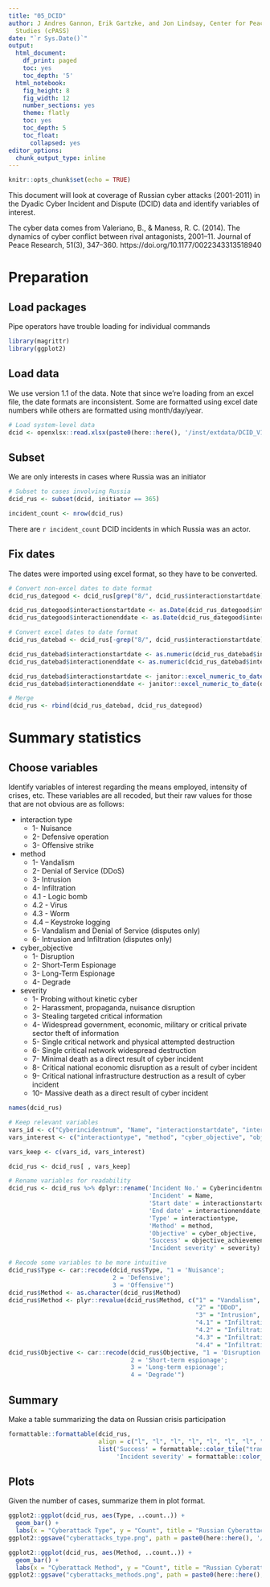```yaml
---
title: "05_DCID"
author: J Andres Gannon, Erik Gartzke, and Jon Lindsay, Center for Peace and Security
  Studies (cPASS)
date: "`r Sys.Date()`"
output:
  html_document:
    df_print: paged
    toc: yes
    toc_depth: '5'
  html_notebook:
    fig_height: 8
    fig_width: 12
    number_sections: yes
    theme: flatly
    toc: yes
    toc_depth: 5
    toc_float:
      collapsed: yes
editor_options:
  chunk_output_type: inline
---
```


```r
knitr::opts_chunk$set(echo = TRUE)
```

This document will look at coverage of Russian cyber attacks (2001-2011) in the Dyadic Cyber Incident and Dispute (DCID) data and identify variables of interest.

The cyber data comes from Valeriano, B., & Maness, R. C. (2014). The dynamics of cyber conflict between rival antagonists, 2001–11. Journal of Peace Research, 51(3), 347–360. https://doi.org/10.1177/0022343313518940


# Preparation
## Load packages
Pipe operators have trouble loading for individual commands
```r
library(magrittr)
library(ggplot2)
```

## Load data
We use version 1.1 of the data. Note that since we're loading from an excel file, the date formats are inconsistent. Some are formatted using excel date numbers while others are formatted using month/day/year.
```r
# Load system-level data
dcid <- openxlsx::read.xlsx(paste0(here::here(), '/inst/extdata/DCID_V11.xlsx'))
```

## Subset
We are only interests in cases where Russia was an initiator
```r
# Subset to cases involving Russia
dcid_rus <- subset(dcid, initiator == 365)

incident_count <- nrow(dcid_rus)
```

There are `r incident_count` DCID incidents in which Russia was an actor.

## Fix dates
The dates were imported using excel format, so they have to be converted.

```r
# Convert non-excel dates to date format
dcid_rus_dategood <- dcid_rus[grep("8/", dcid_rus$interactionstartdate), ]

dcid_rus_dategood$interactionstartdate <- as.Date(dcid_rus_dategood$interactionstartdate, "%m/%d/%Y")
dcid_rus_dategood$interactionenddate <- as.Date(dcid_rus_dategood$interactionenddate, "%m/%d/%Y")

# Convert excel dates to date format
dcid_rus_datebad <- dcid_rus[-grep("8/", dcid_rus$interactionstartdate), ]

dcid_rus_datebad$interactionstartdate <- as.numeric(dcid_rus_datebad$interactionstartdate)
dcid_rus_datebad$interactionenddate <- as.numeric(dcid_rus_datebad$interactionenddate)

dcid_rus_datebad$interactionstartdate <- janitor::excel_numeric_to_date(dcid_rus_datebad$interactionstartdate)
dcid_rus_datebad$interactionenddate <- janitor::excel_numeric_to_date(dcid_rus_datebad$interactionenddate)

# Merge
dcid_rus <- rbind(dcid_rus_datebad, dcid_rus_dategood)
```

# Summary statistics
## Choose variables
Identify variables of interest regarding the means employed, intensity of crises, etc. These variables are all recoded, but their raw values for those that are not obvious are as follows:

* interaction type
  - 1- Nuisance
  - 2- Defensive operation
  - 3- Offensive strike

* method
  - 1- Vandalism
  - 2- Denial of Service (DDoS)
  - 3- Intrusion
  - 4- Infiltration
  - 4.1 - Logic bomb
  - 4.2 - Virus
  - 4.3 - Worm
  - 4.4 – Keystroke logging
  - 5- Vandalism and Denial of Service (disputes only)
  - 6- Intrusion and Infiltration (disputes only)

* cyber_objective
  - 1- Disruption
  - 2- Short-Term Espionage
  - 3- Long-Term Espionage
  - 4- Degrade

* severity
  - 1- Probing without kinetic cyber
  - 2- Harassment, propaganda, nuisance disruption
  - 3- Stealing targeted critical information
  - 4- Widespread government, economic, military or critical private sector theft of information
  - 5- Single critical network and physical attempted destruction
  - 6- Single critical network widespread destruction
  - 7- Minimal death as a direct result of cyber incident
  - 8- Critical national economic disruption as a result of cyber incident
  - 9- Critical national infrastructure destruction as a result of cyber incident
  - 10- Massive death as a direct result of cyber incident

```r
names(dcid_rus)

# Keep relevant variables
vars_id <- c("Cyberincidentnum", "Name", "interactionstartdate", "interactionenddate")
vars_interest <- c("interactiontype", "method", "cyber_objective", "objective_achievement", "severity")

vars_keep <- c(vars_id, vars_interest)

dcid_rus <- dcid_rus[ , vars_keep]

# Rename variables for readability
dcid_rus <- dcid_rus %>% dplyr::rename('Incident No.' = Cyberincidentnum,
                                       'Incident' = Name,
                                       'Start date' = interactionstartdate,
                                       'End date' = interactionenddate,
                                       'Type' = interactiontype,
                                       'Method' = method,
                                       'Objective' = cyber_objective,
                                       'Success' = objective_achievement,
                                       'Incident severity' = severity)

# Recode some variables to be more intuitive
dcid_rus$Type <- car::recode(dcid_rus$Type, "1 = 'Nuisance'; 
                             2 = 'Defensive'; 
                             3 = 'Offensive'")
dcid_rus$Method <- as.character(dcid_rus$Method)
dcid_rus$Method <- plyr::revalue(dcid_rus$Method, c("1" = "Vandalism", 
                                                    "2" = "DDoD", 
                                                    "3" = "Intrusion", 
                                                    "4.1" = "Infiltration: Logic bomb", 
                                                    "4.2" = "Infiltration: Virus", 
                                                    "4.3" = "Infiltration: Worm", 
                                                    "4.4" = "Infiltration: Keystroke log"))
dcid_rus$Objective <- car::recode(dcid_rus$Objective, "1 = 'Disruption'; 
                                  2 = 'Short-term espionage'; 
                                  3 = 'Long-term espionage'; 
                                  4 = 'Degrade'")
```

## Summary
Make a table summarizing the data on Russian crisis participation
```r
formattable::formattable(dcid_rus,
                         align = c("l", "l", "l", "l", "l", "l", "l", "c", "c", "c"),
                         list('Success' = formattable::color_tile("transparent", "lightblue"),
                              'Incident severity' = formattable::color_tile("red", "red4")))
```

## Plots
Given the number of cases, summarize them in plot format.
```r
ggplot2::ggplot(dcid_rus, aes(Type, ..count..)) +
  geom_bar() +
  labs(x = "Cyberattack Type", y = "Count", title = "Russian Cyberattack Types (2008-2011)")
ggplot2::ggsave("cyberattacks_type.png", path = paste0(here::here(), '/paper/figures'))

ggplot2::ggplot(dcid_rus, aes(Method, ..count..)) +
  geom_bar() +
  labs(x = "Cyberattack Method", y = "Count", title = "Russian Cyberattacks Methods (2008-2011)")
ggplot2::ggsave("cyberattacks_methods.png", path = paste0(here::here(), '/paper/figures'))
```
